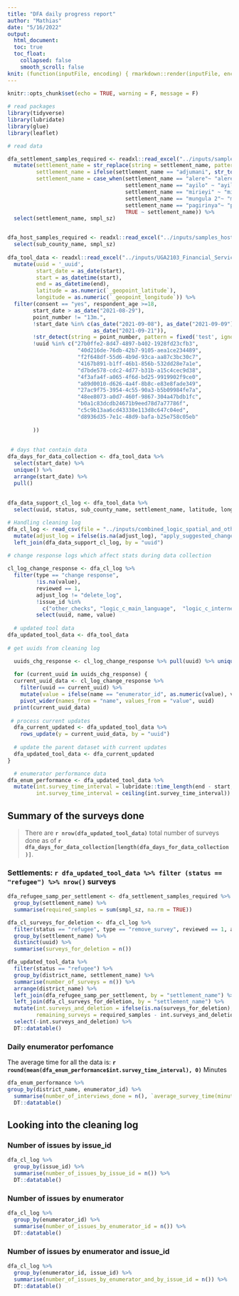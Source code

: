 ```yaml
---
title: "DFA daily progress report"
author: "Mathias"
date: "5/16/2022"
output: 
  html_document:
  toc: true
  toc_float:
    collapsed: false 
    smooth_scroll: false
knit: (function(inputFile, encoding) { rmarkdown::render(inputFile, encoding = encoding, output_file = paste0(dirname(inputFile), '/field_data_collection_tracker_', format(Sys.Date(), '%Y_%m_%d'),'.html')) })
---
```


```r
knitr::opts_chunk$set(echo = TRUE, warning = F, message = F)
                      
# read packages
library(tidyverse)
library(lubridate)
library(glue)
library(leaflet)

# read data

dfa_settlement_samples_required <- readxl::read_excel("../inputs/samples_settlement_definition.xlsx") %>% 
  mutate(settlement_name = str_replace(string = settlement_name, pattern = "ii$", replacement = "II"),
         settlement_name = ifelse(settlement_name == "adjumani", str_to_lower(Name_Zn), settlement_name),
         settlement_name = case_when(settlement_name == "alere"~ "alere ii",
                                     settlement_name == "ayilo" ~ "ayiloii",
                                     settlement_name == "mirieyi" ~ "mireyi",
                                     settlement_name == "mungula 2"~ "mungula ii",
                                     settlement_name == "pagirinya"~ "pagrinya",
                                     TRUE ~ settlement_name)) %>% 
  select(settlement_name, smpl_sz)


dfa_host_samples_required <- readxl::read_excel("../inputs/samples_host_sub_definition.xlsx") %>% 
  select(sub_county_name, smpl_sz)
 
dfa_tool_data <- readxl::read_excel("../inputs/UGA2103_Financial_Service_Providers_Assessment_HH_Tool_June2021.xlsx") %>% 
  mutate(uuid = '_uuid',
         start_date = as_date(start),
         start = as_datetime(start),
         end = as_datetime(end),
         latitude = as.numeric(`_geopoint_latitude`),
         longitude = as.numeric(`_geopoint_longitude`)) %>% 
  filter(consent == "yes", respondent_age >=18,
        start_date > as_date("2021-08-29"),
        point_number != "13m.",
        !start_date %in% c(as_date("2021-09-08"), as_date("2021-09-09"),
                           as_date("2021-09-21")),
        !str_detect(string = point_number, pattern = fixed('test', ignore_case = TRUE)),
        !uuid %in% c("27b0ffe2-8d47-4897-b402-1928fd23cfb3",
                      "40d216de-76db-42b7-9105-aea1ce234489",
                      "f2f648df-55d6-4b9d-93ca-aa87c3bc30c7",
                      "4167b891-b1ff-46b1-856b-532dd28e7a1e",
                      "d7bde578-cdc2-4d77-b31b-a15c4cec9d38",
                      "4f3afa4f-a065-4f6d-bd25-9919902f9ce0",
                      "a89d0010-d626-4a4f-8b8c-e83e8fade349",
                      "27ac9f75-3954-4c55-90a3-b5b09984fe7a",
                      "48ee8073-a0d7-460f-9867-304a47bdb1fc",
                      "b0a1c83dcdb24671b9eed78d7a77786f",
                      "c5c9b13aa6cd43338e113d8c647c04ed",
                      "d8936d35-7e1c-48d9-bafa-b25e758c05eb"
          
        ))
          
        
 # days that contain data
dfa_days_for_data_collection <- dfa_tool_data %>% 
  select(start_date) %>% 
  unique() %>% 
  arrange(start_date) %>% 
  pull()
         
         
dfa_data_support_cl_log <- dfa_tool_data %>% 
  select(uuid, status, sub_county_name, settlement_name, latitude, longitude)

# Handling cleaning log
dfa_cl_log <- read_csv(file = "../inputs/combined_logic_spatial_and_others_checks.csv") %>% 
  mutate(adjust_log = ifelse(is.na(adjust_log), "apply_suggested_change", adjust_log)) %>% 
  left_join(dfa_data_support_cl_log, by = "uuid")
  
# change response logs which affect stats during data collection

cl_log_change_response <- dfa_cl_log %>% 
  filter(type == "change response", 
         !is.na(value),
         reviewed == 1,
         adjust_log != "delete_log",
         !issue_id %in%
           c("other_checks", "logic_c_main_language",  "logic_c_internet_awareness")) %>% 
         select(uuid, name, value)
  
  # updated tool data
dfa_updated_tool_data <- dfa_tool_data 
  
# get uuids from cleaning log

  uuids_chg_response <- cl_log_change_response %>% pull(uuid) %>% unique()
  
  for (current_uuid in uuids_chg_response) {
  current_uuid_data <- cl_log_change_response %>% 
    filter(uuid == current_uuid) %>% 
    mutate(value = ifelse(name == "enumerator_id", as.numeric(value), value)) %>% 
    pivot_wider(names_from = "name", values_from = "value", uuid)
  print(current_uuid_data)
  
 # process current updates
  dfa_current_updated <- dfa_updated_tool_data %>% 
    rows_update(y = current_uuid_data, by = "uuid")
  
  # update the parent dataset with current updates
  dfa_updated_tool_data <- dfa_current_updated
} 

  # enumerator performance data
dfa_enum_performance <- dfa_updated_tool_data %>% 
  mutate(int.survey_time_interval = lubridate::time_length(end - start, unit = "min"),
         int.survey_time_interval = ceiling(int.survey_time_interval)) 

```

## Summary of the surveys done

> There are **`r nrow(dfa_updated_tool_data)`** total number of surveys done as of **`r
dfa_days_for_data_collection[length(dfa_days_for_data_collection)]`**.

### Settlements:  **`r dfa_updated_tool_data %>% filter (status == "refugee") %>% nrow() `** surveys

```r
dfa_refugee_samp_per_settlement <- dfa_settlement_samples_required %>% 
  group_by(settlement_name) %>% 
  summarise(required_samples = sum(smpl_sz, na.rm = TRUE))

dfa_cl_surveys_for_deletion <- dfa_cl_log %>% 
  filter(status == "refugee", type == "remove_survey", reviewed == 1, adjust_log != "delete_log") %>%
  group_by(settlement_name) %>% 
  distinct(uuid) %>%
  summarise(surveys_for_deletion = n())

dfa_updated_tool_data %>% 
  filter(status == "refugee") %>% 
  group_by(district_name, settlement_name) %>% 
  summarise(number_of_surveys = n()) %>% 
  arrange(district_name) %>% 
  left_join(dfa_refugee_samp_per_settlement, by = "settlement_name") %>% 
  left_join(dfa_cl_surveys_for_deletion, by = "settlement_name") %>% 
  mutate(int.surveys_and_deletion = ifelse(is.na(surveys_for_deletion), number_of_surveys, number_of_surveys - surveys_for_deletion),
         remaining_surveys = required_samples - int.surveys_and_deletion ) %>% 
  select(-int.surveys_and_deletion) %>% 
  DT::datatable()

```
### Daily enumerator perfomance
The average time for all the data is: **`r round(mean(dfa_enum_performance$int.survey_time_interval), 0)`** Minutes


```r
dfa_enum_performance %>% 
group_by(district_name, enumerator_id) %>% 
  summarise(number_of_interviews_done = n(), `average_survey_time(minutes)` = round(mean(int.survey_time_interval, na.rm = TRUE), 0))%>%
  DT::datatable()
```
## Looking into the cleaning log

### Number of issues by issue_id

```r
dfa_cl_log %>% 
  group_by(issue_id) %>% 
  summarise(number_of_issues_by_issue_id = n()) %>%
  DT::datatable()
```
### Number of issues by enumerator

```r
dfa_cl_log %>% 
  group_by(enumerator_id) %>% 
  summarise(number_of_issues_by_enumerator_id = n()) %>% 
  DT::datatable()
```
### Number of issues by enumerator and issue_id

```r
dfa_cl_log %>% 
  group_by(enumerator_id, issue_id) %>% 
  summarise(number_of_issues_by_enumerator_and_by_issue_id = n()) %>%
  DT::datatable()

```

